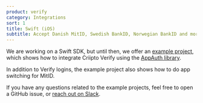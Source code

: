 ```yaml
---
product: verify
category: Integrations
sort: 1
title: Swift (iOS)
subtitle: Accept Danish MitID, Swedish BankID, Norwegian BankID and more eID logins in your iOS app.
---
```


We are working on a Swift SDK, but until then, we offer an [example
project](https://github.com/criipto/criipto-verify-ios-example), which shows how to integrate
Criipto Verify using the [AppAuth library](https://github.com/openid/AppAuth-ios/).

In addition to Verify logins, the example project also shows how to do app switching for MitID.

If you have any questions related to the example projects, feel free to open a GitHub issue, or
[reach out on Slack](https://dashboard.criipto.com/support).
